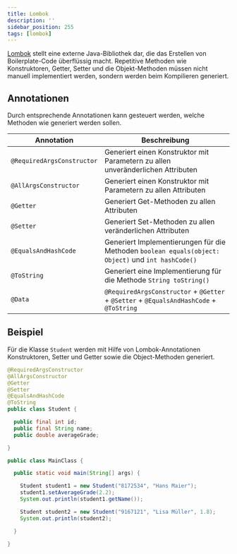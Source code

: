 ```yaml
---
title: Lombok
description: ''
sidebar_position: 255
tags: [lombok]
---
```



[Lombok](https://projectlombok.org/) stellt eine externe Java-Bibliothek dar,
die das Erstellen von Boilerplate-Code überflüssig macht. Repetitive Methoden
wie Konstruktoren, Getter, Setter und die Objekt-Methoden müssen nicht manuell
implementiert werden, sondern werden beim Kompilieren generiert.

## Annotationen

Durch entsprechende Annotationen kann gesteuert werden, welche Methoden wie
generiert werden sollen.

| Annotation                 | Beschreibung                                                                                       |
| -------------------------- | -------------------------------------------------------------------------------------------------- |
| `@RequiredArgsConstructor` | Generiert einen Konstruktor mit Parametern zu allen unveränderlichen Attributen                    |
| `@AllArgsConstructor`      | Generiert einen Konstruktor mit Parametern zu allen Attributen                                     |
| `@Getter`                  | Generiert Get-Methoden zu allen Attributen                                                         |
| `@Setter`                  | Generiert Set-Methoden zu allen veränderlichen Attributen                                          |
| `@EqualsAndHashCode`       | Generiert Implementierungen für die Methoden `boolean equals(object: Object)` und `int hashCode()` |
| `@ToString`                | Generiert eine Implementierung für die Methode `String toString()`                                 |
| `@Data`                    | `@RequiredArgsConstructor` + `@Getter` + `@Setter` + `@EqualsAndHashCode` + `@ToString`            |

## Beispiel

Für die Klasse `Student` werden mit Hilfe von Lombok-Annotationen Konstruktoren,
Setter und Getter sowie die Object-Methoden generiert.

<Tabs>
  <TabItem value="a" label="Fachklasse" default>

```java title="Student.java" showLineNumbers
@RequiredArgsConstructor
@AllArgsConstructor
@Getter
@Setter
@EqualsAndHashCode
@ToString
public class Student {

  public final int id;
  public final String name;
  public double averageGrade;

}
```

  </TabItem>
  <TabItem value="b" label="Startklasse" default>

```java title="MainClass.java" showLineNumbers
public class MainClass {

  public static void main(String[] args) {

    Student student1 = new Student("8172534", "Hans Maier");
    student1.setAverageGrade(2.2);
    System.out.println(student1.getName());

    Student student2 = new Student("9167121", "Lisa Müller", 1.8);
    System.out.println(student2);

  }

}
```

  </TabItem>
</Tabs>
